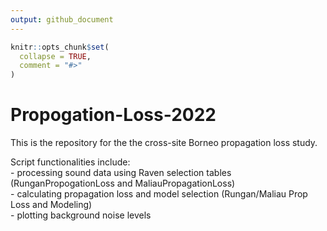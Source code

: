 ```yaml
---
output: github_document
---
```


<!-- README.md is generated from README.Rmd. Please edit that file -->

```r
knitr::opts_chunk$set(
  collapse = TRUE,
  comment = "#>"
)
```

# Propogation-Loss-2022

<!-- badges: start -->
<!-- badges: end -->

This is the repository for the the cross-site Borneo propagation loss study. 

Script functionalities include:  
- processing sound data using Raven selection tables (RunganPropogationLoss and MaliauPropagationLoss)  
- calculating propagation loss and model selection (Rungan/Maliau Prop Loss and Modeling)  
- plotting background noise levels  


